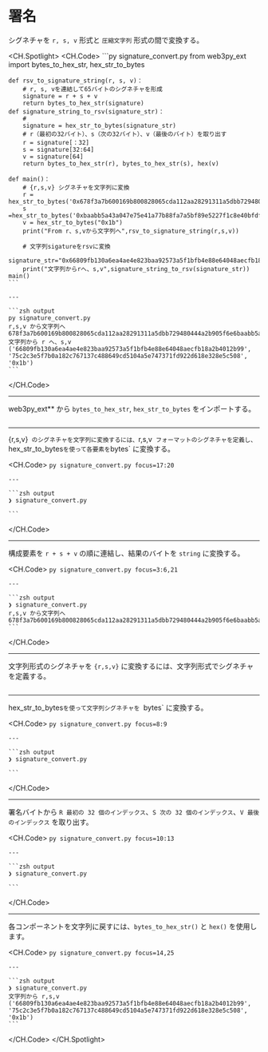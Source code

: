 # 署名

シグネチャを `r, s, v` 形式と `圧縮文字列` 形式の間で変換する。

<CH.Spotlight>
  <CH.Code>
    ```py signature_convert.py
    from web3py_ext import bytes_to_hex_str, hex_str_to_bytes

    def rsv_to_signature_string(r, s, v)：
        # r, s, vを連結して65バイトのシグネチャを形成
        signature = r + s + v
        return bytes_to_hex_str(signature)
    def signature_string_to_rsv(signature_str)：
        #
        signature = hex_str_to_bytes(signature_str)
        # r（最初の32バイト）、s（次の32バイト）、v（最後のバイト）を取り出す
        r = signature[：32]
        s = signature[32:64]
        v = signature[64]
        return bytes_to_hex_str(r), bytes_to_hex_str(s), hex(v)

    def main()：
        # {r,s,v} シグネチャを文字列に変換
        r = hex_str_to_bytes('0x678f3a7b600169b800828065cda112aa28291311a5dbb729480444a2b905f6e6')
        s =hex_str_to_bytes('0xbaabb5a43a047e75e41a77b88fa7a5bf89e5227f1c8e40bfdfbcceb8164521ed')
        v = hex_str_to_bytes("0x1b")
        print("From r、s,vから文字列へ",rsv_to_signature_string(r,s,v))

        # 文字列sigatureをrsvに変換
        signature_str="0x66809fb130a6ea4ae4e823baa92573a5f1bfb4e88e64048aecfb18a2b4012b9975c2c3e5f7b0a182c767137c488649cd5104a5e747371fd922d618e328e5c5081b"
        print("文字列からrへ、s,v",signature_string_to_rsv(signature_str))
    main()
    ```

    ---

    ```zsh output
    py signature_convert.py
    r,s,v から文字列へ 678f3a7b600169b800828065cda112aa28291311a5dbb729480444a2b905f6e6baabb5a43a047e75e41a77b88fa7a5bf89e5227f1c8e40bfdfbcceb8164521ed1b
    文字列から r へ、s,v ('66809fb130a6ea4ae4e823baa92573a5f1bfb4e88e64048aecfb18a2b4012b99', '75c2c3e5f7b0a182c767137c488649cd5104a5e747371fd922d618e328e5c508', '0x1b')
    ```
  </CH.Code>

  ---

  web3py_ext\*\* から `bytes_to_hex_str`, `hex_str_to_bytes` をインポートする。

  ```py signature_convert.py focus=1
  ```

  ---

  {r,s,v}` のシグネチャを文字列に変換するには、`r,s,v` フォーマットのシグネチャを定義し、`hex_str_to_bytes`を使って各要素を`bytes\` に変換する。

  <CH.Code>
    ```py signature_convert.py focus=17:20
    ```

    ---

    ```zsh output
    ❯ signature_convert.py

    ```
  </CH.Code>

  ---

  構成要素を `r + s + v` の順に連結し、結果のバイトを `string` に変換する。

  <CH.Code>
    ```py signature_convert.py focus=3:6,21
    ```

    ---

    ```zsh output
    ❯ signature_convert.py
    r,s,v から文字列へ 678f3a7b600169b800828065cda112aa28291311a5dbb729480444a2b905f6e6baabb5a43a047e75e41a77b88fa7a5bf89e5227f1c8e40bfdfbcceb8164521ed1b
    ```
  </CH.Code>

  ---

  文字列形式のシグネチャを `{r,s,v}` に変換するには、文字列形式でシグネチャを定義する。

  ```py signature_convert.py focus=23:24
  ```

  ---

  hex_str_to_bytes`を使って文字列シグネチャを `bytes\` に変換する。

  <CH.Code>
    ```py signature_convert.py focus=8:9
    ```

    ---

    ```zsh output
    ❯ signature_convert.py

    ```
  </CH.Code>

  ---

  署名バイトから `R 最初の 32 個のインデックス`、`S 次の 32 個のインデックス`、`V 最後のインデックス` を取り出す。

  <CH.Code>
    ```py signature_convert.py focus=10:13
    ```

    ---

    ```zsh output
    ❯ signature_convert.py

    ```
  </CH.Code>

  ---

  各コンポーネントを文字列に戻すには、`bytes_to_hex_str()` と `hex()` を使用します。

  <CH.Code>
    ```py signature_convert.py focus=14,25
    ```

    ---

    ```zsh output
    ❯ signature_convert.py
    文字列から r,s,v ('66809fb130a6ea4ae4e823baa92573a5f1bfb4e88e64048aecfb18a2b4012b99', '75c2c3e5f7b0a182c767137c488649cd5104a5e747371fd922d618e328e5c508', '0x1b')
    ```
  </CH.Code>
</CH.Spotlight>
